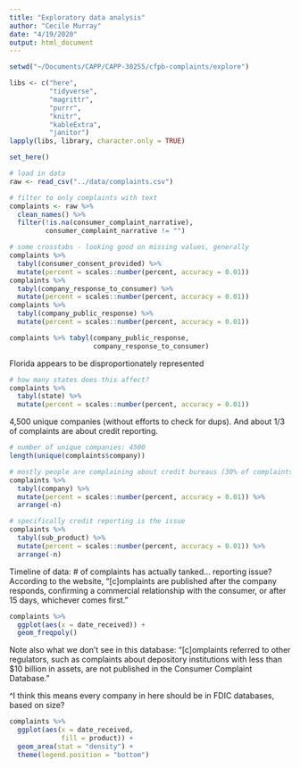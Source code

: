 ```yaml
---
title: "Exploratory data analysis"
author: "Cecile Murray"
date: "4/19/2020"
output: html_document
---
```


```r
setwd("~/Documents/CAPP/CAPP-30255/cfpb-complaints/explore")

libs <- c("here",
          "tidyverse",
          "magrittr",
          "purrr",
          "knitr", 
          "kableExtra",
          "janitor")
lapply(libs, library, character.only = TRUE)

set_here()
```

```r
# load in data
raw <- read_csv("../data/complaints.csv")

# filter to only complaints with text 
complaints <- raw %>% 
  clean_names() %>% 
  filter(!is.na(consumer_complaint_narrative),
         consumer_complaint_narrative != "")
```

```r

# some crosstabs - looking good on missing values, generally
complaints %>% 
  tabyl(consumer_consent_provided) %>%
  mutate(percent = scales::number(percent, accuracy = 0.01))
complaints %>%
  tabyl(company_response_to_consumer) %>%
  mutate(percent = scales::number(percent, accuracy = 0.01))
complaints %>% 
  tabyl(company_public_response) %>%
  mutate(percent = scales::number(percent, accuracy = 0.01)) 

complaints %>% tabyl(company_public_response,
                     company_response_to_consumer)
```

Florida appears to be disproportionately represented

```r
# how many states does this affect?
complaints %>% 
  tabyl(state) %>% 
  mutate(percent = scales::number(percent, accuracy = 0.01))
```

4,500 unique companies (without efforts to check for dups). And about 1/3 of complaints are about credit reporting.

```r
# number of unique companies: 4500
length(unique(complaints$company))

# mostly people are complaining about credit bureaus (30% of complaints)
complaints %>% 
  tabyl(company) %>% 
  mutate(percent = scales::number(percent, accuracy = 0.01)) %>% 
  arrange(-n) 

# specifically credit reporting is the issue
complaints %>%
  tabyl(sub_product) %>% 
  mutate(percent = scales::number(percent, accuracy = 0.01)) %>% 
  arrange(-n)
```

Timeline of data: # of complaints has actually tanked... reporting issue?
According to the website, "[c]omplaints are published after the company responds, confirming a commercial relationship with the consumer, or after 15 days, whichever comes first."

```r
complaints %>% 
  ggplot(aes(x = date_received)) +
  geom_freqpoly()
```

Note also what we don't see in this database: "[c]omplaints referred to other regulators, such as complaints about depository institutions with less than $10 billion in assets, are not published in the Consumer Complaint Database."

^I think this means every company in here should be in FDIC databases, based on size?

```r
complaints %>% 
  ggplot(aes(x = date_received,
             fill = product)) +
  geom_area(stat = "density") +
  theme(legend.position = "bottom")
```
